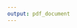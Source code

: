 ```yaml
---
output: pdf_document
---
```


\begin{centering}

\vspace{3 cm}

\Huge

{\bf Multimorbidity and Access to Social Care: exploiting emerging adminstrative data sources in Scotland}

\vspace{3 cm}

\Large
David Alexander Gunn Henderson

\vspace{3 cm}


\normalsize
Submitted in partial fulfilment of the requirements of the degree of ...

Month Year

\vspace{3 cm}

\normalsize
College of Social Sciences

\normalsize
University of Glasgow

\end{centering}
